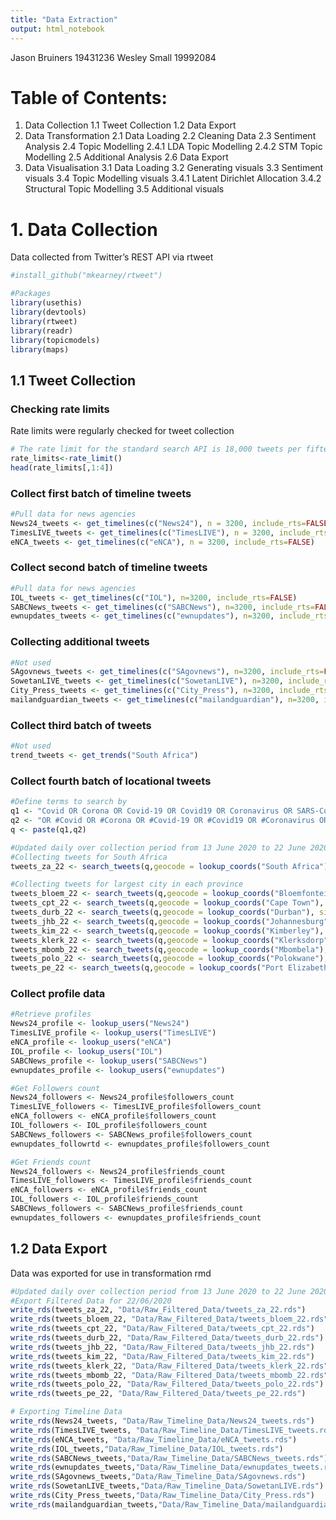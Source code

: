 ```yaml
---
title: "Data Extraction"
output: html_notebook
---
```

Jason Bruiners 19431236
Wesley Small 19992084

# Table of Contents:

1. Data Collection
1.1 Tweet Collection
1.2 Data Export
2. Data Transformation
2.1 Data Loading
2.2 Cleaning Data
2.3 Sentiment Analysis
2.4 Topic Modelling
2.4.1 LDA Topic Modelling
2.4.2 STM Topic Modelling
2.5 Additional Analysis
2.6 Data Export
3. Data Visualisation
3.1 Data Loading
3.2 Generating visuals
3.3 Sentiment visuals
3.4 Topic Modelling visuals
3.4.1 Latent Dirichlet Allocation 
3.4.2 Structural Topic Modelling
3.5 Additional visuals



# 1. Data Collection
Data collected from Twitter's REST API via rtweet
```r
#install_github("mkearney/rtweet")

#Packages
library(usethis)
library(devtools)
library(rtweet)
library(readr)
library(topicmodels)
library(maps)
```

## 1.1 Tweet Collection

### Checking rate limits
Rate limits were regularly checked for tweet collection
```r
# The rate limit for the standard search API is 18,000 tweets per fifteen minutes. With a bearer token, the rate limit is 45,000 tweets per fifteen minutes. 
rate_limits<-rate_limit()
head(rate_limits[,1:4])
```


### Collect first batch of timeline tweets
```r
#Pull data for news agencies
News24_tweets <- get_timelines(c("News24"), n = 3200, include_rts=FALSE)
TimesLIVE_tweets <- get_timelines(c("TimesLIVE"), n = 3200, include_rts=FALSE)
eNCA_tweets <- get_timelines(c("eNCA"), n = 3200, include_rts=FALSE)

```


### Collect second batch of timeline tweets
```r
#Pull data for news agencies
IOL_tweets <- get_timelines(c("IOL"), n=3200, include_rts=FALSE)
SABCNews_tweets <- get_timelines(c("SABCNews"), n=3200, include_rts=FALSE)
ewnupdates_tweets <- get_timelines(c("ewnupdates"), n=3200, include_rts=FALSE)
```

### Collecting additional tweets
```r
#Not used
SAgovnews_tweets <- get_timelines(c("SAgovnews"), n=3200, include_rts=FALSE)
SowetanLIVE_tweets <- get_timelines(c("SowetanLIVE"), n=3200, include_rts=FALSE)
City_Press_tweets <- get_timelines(c("City_Press"), n=3200, include_rts=FALSE)
mailandguardian_tweets <- get_timelines(c("mailandguardian"), n=3200, include_rts=FALSE)
```


### Collect third batch of tweets

```r
#Not used
trend_tweets <- get_trends("South Africa")
```

### Collect fourth batch of locational tweets

```r
#Define terms to search by
q1 <- "Covid OR Corona OR Covid-19 OR Covid19 OR Coronavirus OR SARS-CoV-2 OR SARS-CoV"
q2 <- "OR #Covid OR #Corona OR #Covid-19 OR #Covid19 OR #Coronavirus OR #SARS-CoV-2 OR #SARS-CoV"
q <- paste(q1,q2)

#Updated daily over collection period from 13 June 2020 to 22 June 2020
#Collecting tweets for South Africa
tweets_za_22 <- search_tweets(q,geocode = lookup_coords("South Africa"), since="2020-06-22", until="2020-06-23", type="recent", include_rts=FALSE, n=18000)

#Collecting tweets for largest city in each province
tweets_bloem_22 <- search_tweets(q,geocode = lookup_coords("Bloemfontein"), since="2020-06-22", until="2020-06-23", type="recent", include_rts=FALSE, n=18000)
tweets_cpt_22 <- search_tweets(q,geocode = lookup_coords("Cape Town"), since="2020-06-22", until="2020-06-23", type="recent", include_rts=FALSE, n=18000)
tweets_durb_22 <- search_tweets(q,geocode = lookup_coords("Durban"), since="2020-06-22", until="2020-06-23", type="recent", include_rts=FALSE, n=18000)
tweets_jhb_22 <- search_tweets(q,geocode = lookup_coords("Johannesburg"), since="2020-06-22", until="2020-06-23", type="recent", include_rts=FALSE, n=18000)
tweets_kim_22 <- search_tweets(q,geocode = lookup_coords("Kimberley"), since="2020-06-22", until="2020-06-23", type="recent", include_rts=FALSE, n=18000)
tweets_klerk_22 <- search_tweets(q,geocode = lookup_coords("Klerksdorp"), since="2020-06-22", until="2020-06-23", type="recent", include_rts=FALSE, n=18000)
tweets_mbomb_22 <- search_tweets(q,geocode = lookup_coords("Mbombela"), since="2020-06-22", until="2020-06-23", type="recent", include_rts=FALSE, n=18000)
tweets_polo_22 <- search_tweets(q,geocode = lookup_coords("Polokwane"), since="2020-06-22", until="2020-06-23", type="recent", include_rts=FALSE, n=18000)
tweets_pe_22 <- search_tweets(q,geocode = lookup_coords("Port Elizabeth"), since="2020-06-22", until="2020-06-23", type="recent", include_rts=FALSE, n=18000)
```


### Collect profile data

```r
#Retrieve profiles
News24_profile <- lookup_users("News24")
TimesLIVE_profile <- lookup_users("TimesLIVE")
eNCA_profile <- lookup_users("eNCA")
IOL_profile <- lookup_users("IOL")
SABCNews_profile <- lookup_users("SABCNews")
ewnupdates_profile <- lookup_users("ewnupdates")

#Get Followers count
News24_followers <- News24_profile$followers_count
TimesLIVE_followers <- TimesLIVE_profile$followers_count
eNCA_followers <- eNCA_profile$followers_count
IOL_followers <- IOL_profile$followers_count
SABCNews_followers <- SABCNews_profile$followers_count
ewnupdates_followrtd <- ewnupdates_profile$followers_count

#Get Friends count
News24_followers <- News24_profile$friends_count
TimesLIVE_followers <- TimesLIVE_profile$friends_count
eNCA_followers <- eNCA_profile$friends_count
IOL_followers <- IOL_profile$friends_count
SABCNews_followers <- SABCNews_profile$friends_count
ewnupdates_followers <- ewnupdates_profile$friends_count
```




## 1.2 Data Export
Data was exported for use in transformation rmd
```r
#Updated daily over collection period from 13 June 2020 to 22 June 2020
#Export Filtered Data for 22/06/2020
write_rds(tweets_za_22, "Data/Raw_Filtered_Data/tweets_za_22.rds")
write_rds(tweets_bloem_22, "Data/Raw_Filtered_Data/tweets_bloem_22.rds")
write_rds(tweets_cpt_22, "Data/Raw_Filtered_Data/tweets_cpt_22.rds")
write_rds(tweets_durb_22, "Data/Raw_Filtered_Data/tweets_durb_22.rds")
write_rds(tweets_jhb_22, "Data/Raw_Filtered_Data/tweets_jhb_22.rds")
write_rds(tweets_kim_22, "Data/Raw_Filtered_Data/tweets_kim_22.rds")
write_rds(tweets_klerk_22, "Data/Raw_Filtered_Data/tweets_klerk_22.rds")
write_rds(tweets_mbomb_22, "Data/Raw_Filtered_Data/tweets_mbomb_22.rds")
write_rds(tweets_polo_22, "Data/Raw_Filtered_Data/tweets_polo_22.rds")
write_rds(tweets_pe_22, "Data/Raw_Filtered_Data/tweets_pe_22.rds")

# Exporting Timeline Data
write_rds(News24_tweets, "Data/Raw_Timeline_Data/News24_tweets.rds")
write_rds(TimesLIVE_tweets, "Data/Raw_Timeline_Data/TimesLIVE_tweets.rds")
write_rds(eNCA_tweets, "Data/Raw_Timeline_Data/eNCA_tweets.rds")
write_rds(IOL_tweets,"Data/Raw_Timeline_Data/IOL_tweets.rds")
write_rds(SABCNews_tweets,"Data/Raw_Timeline_Data/SABCNews_tweets.rds")
write_rds(ewnupdates_tweets,"Data/Raw_Timeline_Data/ewnupdates_tweets.rds")
write_rds(SAgovnews_tweets,"Data/Raw_Timeline_Data/SAgovnews.rds")
write_rds(SowetanLIVE_tweets,"Data/Raw_Timeline_Data/SowetanLIVE.rds")
write_rds(City_Press_tweets,"Data/Raw_Timeline_Data/City_Press.rds")
write_rds(mailandguardian_tweets,"Data/Raw_Timeline_Data/mailandguardian.rds")
```



